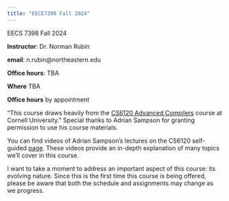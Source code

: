 ```yaml
---
title: "EECE7398 Fall 2024"
---
```


EECS 7398 Fall 2024

**Instructor**: Dr. Norman Rubin

**email**: n.rubin@northeastern.edu

:::{.callout-warning}
**Office hours**: TBA

**Where** TBA

**Office hours** by appointment 
:::
"This course draws heavily from the [CS6120 Advanced Compilers](https://www.cs.cornell.edu/courses/cs6120/2023fa/) course at Cornell University."
Special thanks to Adrian Sampson for granting permission to use his course materials.


You can find videos of Adrian Sampson's lectures on the CS6120 self-guided [page](https://www.cs.cornell.edu/courses/cs6120/2023fa/self-guided/). These videos provide an in-depth explanation of many topics we'll cover in this course.


I want to take a moment to address an important aspect of this course: its evolving nature. Since this is the first time this course is being offered, please be aware that both the schedule and assignments may change as we progress. 
 

    
